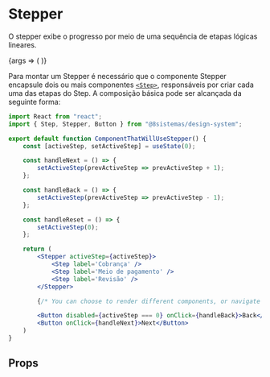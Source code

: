 
<Meta title="Molecules/Stepper" component={Stepper} />

# Stepper

O stepper exibe o progresso por meio de uma sequência de etapas lógicas lineares.

<Canvas>
    <Story name="Stepper Regular" args={{ activeStep: 1 }}>
        {args => (
            <Stepper {...args}>
                <Step label="Cobrança" />
                <Step label="Meio de pagamento" />
                <Step label="Revisão" />
            </Stepper>
        )}
    </Story>
</Canvas>

Para montar um Stepper é necessário que o componente Stepper encapsule dois ou mais componentes [`<Step>`](),
responsáveis por criar cada uma das etapas do Step. A composição básica pode ser alcançada da seguinte forma:

```jsx
import React from "react";
import { Step, Stepper, Button } from "@8sistemas/design-system";

export default function ComponentThatWillUseStepper() {
    const [activeStep, setActiveStep] = useState(0);

    const handleNext = () => {
        setActiveStep(prevActiveStep => prevActiveStep + 1);
    };

    const handleBack = () => {
        setActiveStep(prevActiveStep => prevActiveStep - 1);
    };

    const handleReset = () => {
        setActiveStep(0);
    };

    return (
        <Stepper activeStep={activeStep}>
            <Step label='Cobrança' />
            <Step label='Meio de pagamento' />
            <Step label='Revisão' />
        </Stepper>

        {/* You can choose to render different components, or navigate to different routes based on the activeStep state */}

        <Button disabled={activeStep === 0} onClick={handleBack}>Back</Button>
        <Button onClick={handleNext}>Next</Button>
    )
}
```

## Props

<ArgsTable of={Stepper} />

